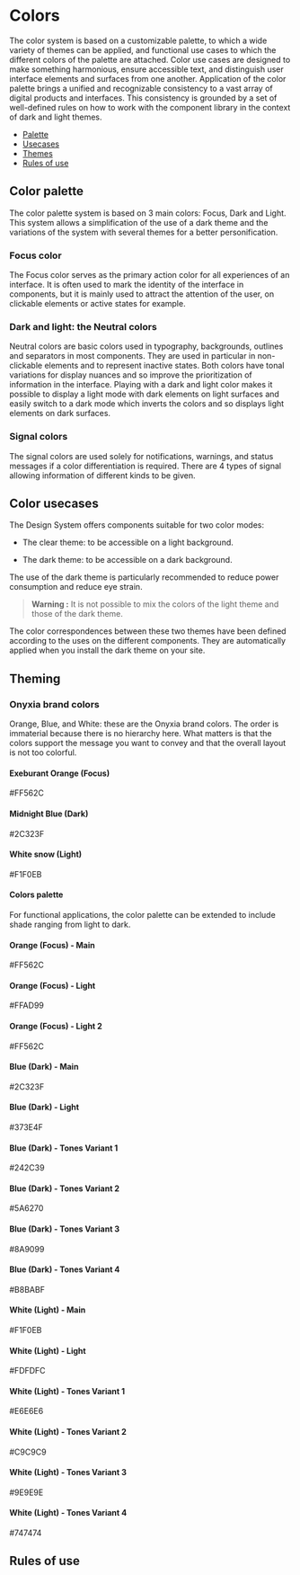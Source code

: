 

<!--- Checkbox.stories.mdx --->



<Meta title="Documentation/Fundamentals/Colors" component={Checkbox} />

# Colors

The color system is based on a customizable palette, to which a wide variety of themes can be applied, 
and functional use cases to which the different colors of the palette are attached. Color use cases are designed 
to make something harmonious, ensure accessible text, and distinguish user interface elements and surfaces from one another.
Application of the color palette brings a unified and recognizable consistency to a vast array of digital products and interfaces. 
This consistency is grounded by a set of well-defined rules on how to work with the component library in the context of dark and light themes.

- [Palette](#structure)
- [Usecases](#sizes)
- [Themes](#sizes)
- [Rules of use](#rules-of-use)

## Color palette 

The color palette system is based on 3 main colors: Focus, Dark and Light. 
This system allows a simplification of the use of a dark theme and the variations 
of the system with several themes for a better personification.

### Focus color

The Focus color serves as the primary action color for all experiences of an interface. 
It is often used to mark the identity of the interface in components, but it is mainly used 
to attract the attention of the user, on clickable elements or active states for example.

### Dark and light: the Neutral colors

Neutral colors are basic colors used in typography, backgrounds, outlines and separators in most components. 
They are used in particular in non-clickable elements and to represent inactive states. 
Both colors have tonal variations for display nuances and so improve the prioritization of information in the interface. 
Playing with a dark and light color makes it possible to display a light mode with dark elements on light surfaces 
and easily switch to a dark mode which inverts the colors and so displays light elements on dark surfaces.

### Signal colors

The signal colors are used solely for notifications, warnings, and status messages if a color differentiation is required.
There are 4 types of signal allowing information of different kinds to be given.

## Color usecases 

The Design System offers components suitable for two color modes:

- The clear theme: to be accessible on a light background.

- The dark theme: to be accessible on a dark background.

The use of the dark theme is particularly recommended to reduce power consumption and reduce eye strain.

> **Warning :** It is not possible to mix the colors of the light theme and those of the dark theme.

The color correspondences between these two themes have been defined according to the uses on the different 
components. They are automatically applied when you install the dark theme on your site.

## Theming 

### Onyxia brand colors

Orange, Blue, and White: these are the Onyxia brand colors. 
The order is immaterial because there is no hierarchy here. 
What matters is that the colors support the message you want to convey and that the overall layout is not too colorful.

<Canvas>
    <Story name="Onyxia brand colors">
        <div className={css({
            "display": "grid",
            "gridTemplateColumns": "repeat(3, 1fr)",
            "gridAutoRows": 20,
            "alignItems": "center",
            "gridGap": 40
        })}> 
        <div className={css({ "height": 40, "marginRight":20, "backgroundColor": useTheme().colors.palette.focus.main })}/>
        <h4 className={css({ })}>Exeburant Orange (Focus)</h4>
        <p className={css({})}>#FF562C</p>
        <div className={css({ "height": 40, "marginRight":20, "backgroundColor": useTheme().colors.palette.dark.main })}/>
        <h4 className={css({ })}>Midnight Blue (Dark)</h4>
        <p className={css({ })}>#2C323F</p>
        <div className={css({ "height": 40, "marginRight":20, "backgroundColor": useTheme().colors.palette.light.main })}/>
        <h4 className={css({ })}>White snow (Light)</h4>
        <p className={css({ })}>#F1F0EB</p>
        </div>
    </Story>
</Canvas>

#### Colors palette

For functional applications, the color palette can be extended to include shade ranging from light to dark.

<Canvas>
    <Story name="Orange Focus color">
        <div className={css({
            "display": "grid",
            "gridTemplateColumns": "repeat(3, 1fr)",
            "gridAutoRows": 20,
            "alignItems": "center",
            "gridGap": 40
        })}> 
        <div className={css({ "height": 40, "marginRight":20, "backgroundColor": useTheme().colors.palette.focus.main })}/>
        <h4 className={css({ })}>Orange (Focus) - Main</h4>
        <p className={css({ })}>#FF562C</p>
        <div className={css({ "height": 40, "marginRight":20, "backgroundColor": useTheme().colors.palette.focus.light })}/>
        <h4 className={css({ })}>Orange (Focus) - Light</h4>
        <p className={css({ })}>#FFAD99</p>
        <div className={css({ "height": 40, "marginRight":20, "backgroundColor": useTheme().colors.palette.focus.light2 })}/>
        <h4 className={css({ })}>Orange (Focus) - Light 2</h4>
        <p className={css({ })}>#FF562C</p>
        <div className={css({ "height": 40, "marginRight":20, "backgroundColor": useTheme().colors.palette.dark.main })}/>
        <h4 className={css({ })}>Blue (Dark) - Main</h4>
        <p className={css({ })}>#2C323F</p>
        <div className={css({ "height": 40, "marginRight":20, "backgroundColor": useTheme().colors.palette.dark.light })}/>
        <h4 className={css({ })}>Blue (Dark) - Light</h4>
        <p className={css({ })}>#373E4F</p>
        <div className={css({ "height": 40, "marginRight":20, "backgroundColor": useTheme().colors.palette.dark.greyVariant1 })}/>
        <h4 className={css({ })}>Blue (Dark) - Tones Variant 1</h4>
        <p className={css({ })}>#242C39</p>
        <div className={css({ "height": 40, "marginRight":20, "backgroundColor": useTheme().colors.palette.dark.greyVariant2 })}/>
        <h4 className={css({ })}>Blue (Dark) - Tones Variant 2</h4>
        <p className={css({ })}>#5A6270</p>
        <div className={css({ "height": 40, "marginRight":20, "backgroundColor": useTheme().colors.palette.dark.greyVariant3 })}/>
        <h4 className={css({ })}>Blue (Dark) - Tones Variant 3</h4>
        <p className={css({ })}>#8A9099</p>
        <div className={css({ "height": 40, "marginRight":20, "backgroundColor": useTheme().colors.palette.dark.greyVariant4 })}/>
        <h4 className={css({ })}>Blue (Dark) - Tones Variant 4</h4>
        <p className={css({ })}>#B8BABF</p>
        <div className={css({ "height": 40, "marginRight":20, "backgroundColor": useTheme().colors.palette.light.main })}/>
        <h4 className={css({ })}>White (Light) - Main</h4>
        <p className={css({ })}>#F1F0EB</p>
        <div className={css({ "height": 40, "marginRight":20, "backgroundColor": useTheme().colors.palette.light.light })}/>
        <h4 className={css({ })}>White (Light) - Light</h4>
        <p className={css({ })}>#FDFDFC</p>
        <div className={css({ "height": 40, "marginRight":20, "backgroundColor": useTheme().colors.palette.light.greyVariant1 })}/>
        <h4 className={css({ })}>White (Light) - Tones Variant 1</h4>
        <p className={css({ })}>#E6E6E6</p>
        <div className={css({ "height": 40, "marginRight":20, "backgroundColor": useTheme().colors.palette.light.greyVariant2 })}/>
        <h4 className={css({ })}>White (Light) - Tones Variant 2</h4>
        <p className={css({ })}>#C9C9C9</p>
        <div className={css({ "height": 40, "marginRight":20, "backgroundColor": useTheme().colors.palette.light.greyVariant3 })}/>
        <h4 className={css({ })}>White (Light) - Tones Variant 3</h4>
        <p className={css({ })}>#9E9E9E</p>
        <div className={css({ "height": 40, "marginRight":20, "backgroundColor": useTheme().colors.palette.light.greyVariant4 })}/>
        <h4 className={css({ })}>White (Light) - Tones Variant 4</h4>
        <p className={css({ })}>#747474</p>
        </div>
    </Story>
</Canvas>

## Rules of use 